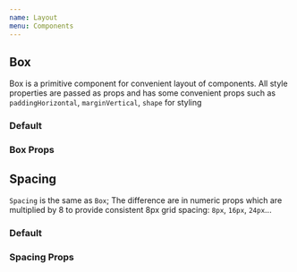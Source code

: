 ```yaml
---
name: Layout
menu: Components
---
```




## Box

Box is a primitive component for convenient layout of components. All style properties are passed as props and has some convenient props such as `paddingHorizontal`, `marginVertical`, `shape` for styling

### Default

<Playground>
  <Box
    paddingVertical={40}
    paddingHorizontal={40}
    height={200}
    width={200}
    backgroundColor="#67c6bb"
  />
</Playground>

### Box Props

<PropsTable of={Box} />

## Spacing

`Spacing` is the same as `Box`; The difference are in numeric props which are multiplied by 8 to provide consistent 8px grid spacing: `8px`, `16px`, `24px`...

### Default

<Playground>
  <Spacing
    paddingVertical={10}
    paddingHorizontal={10}
    height={33}
    width={33}
    backgroundColor="#67c6bb"
  />
</Playground>

### Spacing Props

<PropsTable of={Box} />
